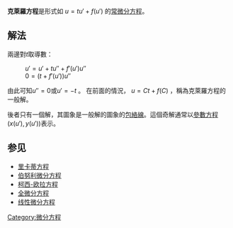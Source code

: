 {{微積分學}}
'''克萊羅方程'''是形式如 <math>u = t u' + f(u')</math> 的[[常微分方程|常微分方程]]。

==解法==
兩邊對<math>t</math>取導數：
: <math>u' = u' + t u'' + f'(u') u''</math>
: <math>0 = (t + f'(u') ) u''</math>

由此可知<math>u'' = 0</math>或<math> u' = -t</math> 。
在前面的情況， <math>u = C t + f(C) </math> ，稱為克萊羅方程的一般解。

後者只有一個解，其圖象是一般解的圖象的[[包絡線|包絡線]]。這個奇解通常以[[參數方程|參數方程]] <math>( x(u'), y(u') )</math>表示。

==参见==
*[[里卡蒂方程|里卡蒂方程]]
*[[伯努利微分方程|伯努利微分方程]]
*[[柯西-欧拉方程|柯西-欧拉方程]]
*[[全微分方程|全微分方程]]
*[[线性微分方程|线性微分方程]]

[[Category:微分方程|Category:微分方程]]
